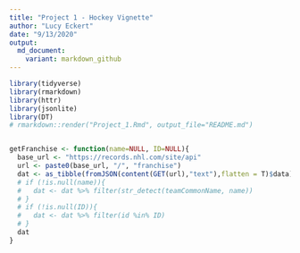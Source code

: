 ```yaml
---
title: "Project 1 - Hockey Vignette"
author: "Lucy Eckert"
date: "9/13/2020"
output:
  md_document:
    variant: markdown_github
---
```


```r

library(tidyverse)
library(rmarkdown)
library(httr) 
library(jsonlite)
library(DT)
# rmarkdown::render("Project_1.Rmd", output_file="README.md")
```

```r
```

```r
getFranchise <- function(name=NULL, ID=NULL){
  base_url <- "https://records.nhl.com/site/api"
  url <- paste0(base_url, "/", "franchise")
  dat <- as_tibble(fromJSON(content(GET(url),"text"),flatten = T)$data)
  # if (!is.null(name)){
  #   dat <- dat %>% filter(str_detect(teamCommonName, name))
  # }
  # if (!is.null(ID)){
  #   dat <- dat %>% filter(id %in% ID)
  # }
  dat
}
```

